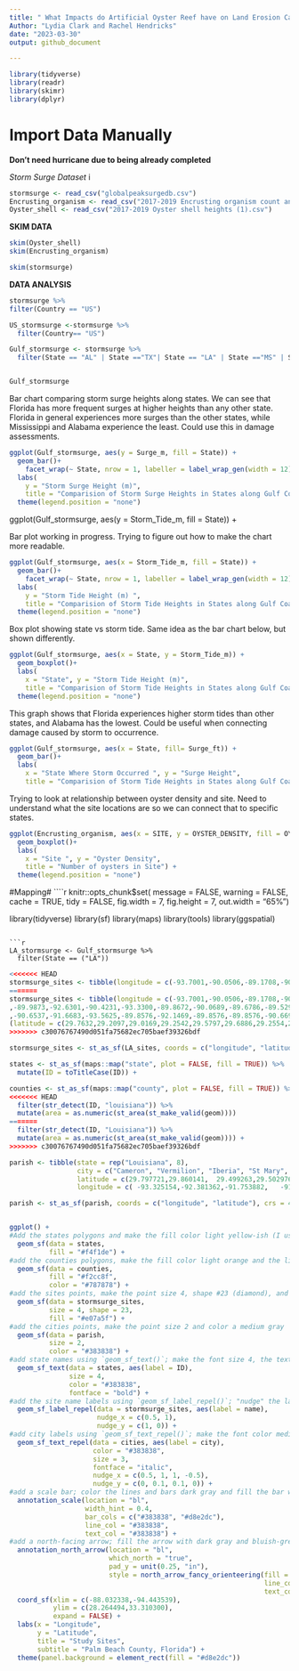 ```yaml
---
title: " What Impacts do Artificial Oyster Reef have on Land Erosion Caused by Storm Surges in the Gulf Coast? " 
Author: "Lydia Clark and Rachel Hendricks"
date: "2023-03-30"
output: github_document

---
```

```r
library(tidyverse)
library(readr)
library(skimr)
library(dplyr)

```

# Import Data Manually 

**Don't need hurricane due to being already completed**

*Storm Surge Dataset* i
```r
stormsurge <- read_csv("globalpeaksurgedb.csv")
Encrusting_organism <- read_csv("2017-2019 Encrusting organism count and density (1).csv")
Oyster_shell <- read_csv("2017-2019 Oyster shell heights (1).csv")
```



**SKIM DATA**

```r
skim(Oyster_shell)
skim(Encrusting_organism)
```

```r
skim(stormsurge)
```


**DATA ANALYSIS**

```r
stormsurge %>%
filter(Country == "US")
```

```r
US_stormsurge <-stormsurge %>%
  filter(Country== "US")

Gulf_stormsurge <- stormsurge %>%
  filter(State == "AL" | State =="TX"| State == "LA" | State =="MS" | State == "FL")


Gulf_stormsurge

```

Bar chart comparing storm surge heights along states. We can see that Florida has more frequent surges at higher heights than any other state. Florida in general experiences more surges than the other states, while Mississippi and Alabama experience the least. Could use this in damage assessments. 

```r

ggplot(Gulf_stormsurge, aes(y = Surge_m, fill = State)) +
  geom_bar()+
    facet_wrap(~ State, nrow = 1, labeller = label_wrap_gen(width = 12)) +
  labs(
    y = "Storm Surge Height (m)",
    title = "Comparision of Storm Surge Heights in States along Gulf Coast") + 
  theme(legend.position = "none") 

```


ggplot(Gulf_stormsurge, aes(y = Storm_Tide_m, fill = State)) +

 
Bar plot working in progress. Trying to figure out how to make the chart more readable. 

```r
ggplot(Gulf_stormsurge, aes(x = Storm_Tide_m, fill = State)) +
  geom_bar()+
    facet_wrap(~ State, nrow = 1, labeller = label_wrap_gen(width = 12)) +
  labs(
    y = "Storm Tide Height (m) ",
    title = "Comparision of Storm Tide Heights in States along Gulf Coast") + 
  theme(legend.position = "none") 
```

Box plot showing state vs storm tide. Same idea as the bar chart below, but shown differently. 
```r
ggplot(Gulf_stormsurge, aes(x = State, y = Storm_Tide_m)) +
  geom_boxplot()+
  labs(
    x = "State", y = "Storm Tide Height (m)", 
    title = "Comparision of Storm Tide Heights in States along Gulf Coast") + 
  theme(legend.position = "none") 
```


This graph shows that Florida experiences higher storm tides than other states, and Alabama has the lowest. Could be useful when connecting damage caused by storm to occurrence. 

```r
ggplot(Gulf_stormsurge, aes(x = State, fill= Surge_ft)) +
  geom_bar()+
  labs(
    x = "State Where Storm Occurred ", y = "Surge Height", 
    title = "Comparision of Storm Tide Heights in States along Gulf Coast") 
```

Trying to look at relationship between oyster density and site. Need to understand what the site locations are so we can connect that to specific states. 

```r
ggplot(Encrusting_organism, aes(x = SITE, y = OYSTER_DENSITY, fill = OYSTER_COUNT)) +
  geom_boxplot()+
  labs(
    x = "Site ", y = "Oyster Density", 
    title = "Number of oysters in Site") +
  theme(legend.position = "none") 
```

#Mapping# 
````r
knitr::opts_chunk$set(
    message = FALSE,
    warning = FALSE,
    cache = TRUE,
    tidy = FALSE,
    fig.width = 7,
    fig.height = 7,
    out.width = "65%")

library(tidyverse)
library(sf)
library(maps)
library(tools)
library(ggspatial)

```

```r
LA_stormsurge <- Gulf_stormsurge %>%
  filter(State == ("LA"))
```

```r
<<<<<<< HEAD
stormsurge_sites <- tibble(longitude = c(-93.7001,-90.0506,-89.1708,-90.5914,-89.9017,-91.2081,-90.8349,-89.9873,-92.6301,-90.4231,-93.3300,-89.8672,-90.0689,-89.6786,-89.5297,-93.4525,-92.1075,-91.3833,-89.5189,-93.3442,-90.6712,-89.7565,-90.0292,-91.8772,-90.6633,-90.6537,-91.6683,-93.5625,-89.8576,-92.1469,-89.8576,-89.8576,-90.6693,-89.9873,-89.7274,-91.4206,-89.8576,-90.4268,-93.3433,-93.1837,-89.6060,-89.6183,-90.0370,-89.7659), latitude = c(29.7632,29.2097,29.0169,29.2542,29.5797,29.6886,29.2554,29.2633,29.5953,30.1075,29.7400,30.1275,30.3528,29.8551,29.3683,29.7697,29.7451,29.3667,29.3825,29.7622,29.2357,29.5450,30.0157,29.7161,29.2453,29.1627,29.7452,29.7608,30.0038,30.0038,29.5875,30.0038,30.0038,29.2305,29.2366,30.1733,29.5742,30.0038,30.1076,29.7683,29.7867,29.5858,29.5983,30.0310,29.5666), name = c(Site 1:45))
=======
stormsurge_sites <- tibble(longitude = c(-93.7001,-90.0506,-89.1708,-90.5914,-89.9017,-91.2081,-90.8349
,-89.9873,-92.6301,-90.4231,-93.3300,-89.8672,-90.0689,-89.6786,-89.5297,-93.4525,-92.1075,-91.3833,-89.5189,-93.3442,-90.6712,-89.7565,-90.0292,-91.8772,-90.6633
,-90.6537,-91.6683,-93.5625,-89.8576,-92.1469,-89.8576,-89.8576,-90.6693,-89.9873,-89.7274, -91.4206,-89.8576,-90.4268,-93.3433,-93.1837,-89.6060,-89.6183,-90.0370,-89.7659) +
(latitude = c(29.7632,29.2097,29.0169,29.2542,29.5797,29.6886,29.2554,29.2633,29.5953,30.1075,29.7400,30.1275,30.3528,29.8551,29.3683,29.7697,29.7451,29.3667,29.3825,29.7622,29.2357,29.5450,30.0157,29.7161,29.2453,29.1627,29.7452,29.7608,30.0038,30.0038,29.5875,30.0038,30.0038,29.2305,29.2366,30.1733,29.5742,30.0038,30.1076,29.7683,29.7867,29.5858,29.5983,30.0310,29.5666)) +
>>>>>>> c30076767490d051fa75682ec705baef39326bdf

stormsurge_sites <- st_as_sf(LA_sites, coords = c("longitude", "latitude"), crs = 4326) +

states <- st_as_sf(maps::map("state", plot = FALSE, fill = TRUE)) %>%
  mutate(ID = toTitleCase(ID)) +

counties <- st_as_sf(maps::map("county", plot = FALSE, fill = TRUE)) %>%
<<<<<<< HEAD
  filter(str_detect(ID, "louisiana")) %>%
  mutate(area = as.numeric(st_area(st_make_valid(geom))))
=======
  filter(str_detect(ID, "Louisiana")) %>%
  mutate(area = as.numeric(st_area(st_make_valid(geom)))) +
>>>>>>> c30076767490d051fa75682ec705baef39326bdf

parish <- tibble(state = rep("Louisiana", 8), 
                 city = c("Cameron", "Vermilion", "Iberia", "St Mary", "Terrebonne", "Lafourche", "Plaquemines", "St Bernard"), 
                 latitude = c(29.797721,29.860141,	29.499263,29.502976, 29.229968, 29.69523,	29.324005,29.879791 ), 
                 longitude = c( -93.325154,-92.381362,-91.753882,	-91.443469,-90.753281,-90.525782,-89.474218,-89.322695)) +

parish <- st_as_sf(parish, coords = c("longitude", "latitude"), crs = 4326) +


ggplot() +
#Add the states polygons and make the fill color light yellow-ish (I use hex codes to define colors)
  geom_sf(data = states, 
          fill = "#f4f1de") +
#add the counties polygons, make the fill color light orange and the line color light gray
  geom_sf(data = counties, 
          fill = "#f2cc8f", 
          color = "#787878") +
#add the sites points, make the point size 4, shape #23 (diamond), and the fill color dark orange
  geom_sf(data = stormsurge_sites, 
          size = 4, shape = 23, 
          fill = "#e07a5f") +
#add the cities points, make the point size 2 and color a medium gray
  geom_sf(data = parish, 
          size = 2, 
          color = "#383838") +
#add state names using `geom_sf_text()`; make the font size 4, the text color medium gray, and the fontface bold
  geom_sf_text(data = states, aes(label = ID), 
               size = 4, 
               color = "#383838", 
               fontface = "bold") +
#add the site name labels using `geom_sf_label_repel()`; "nudge" the labels a bit so they don't look too squished together
  geom_sf_label_repel(data = stormsurge_sites, aes(label = name),
                      nudge_x = c(0.5, 1), 
                      nudge_y = c(1, 0)) +
#add city labels using `geom_sf_text_repel()`; make the font color medium gray, font size 3, fontface italic, and nudge the labels a bit so they don't overlap with the counties polygons as much
  geom_sf_text_repel(data = cities, aes(label = city), 
                     color = "#383838", 
                     size = 3, 
                     fontface = "italic",
                     nudge_x = c(0.5, 1, 1, -0.5),
                     nudge_y = c(0, 0.1, 0.1, 0)) +
#add a scale bar; color the lines and bars dark gray and fill the bar with bluish-green
  annotation_scale(location = "bl", 
                   width_hint = 0.4, 
                   bar_cols = c("#383838", "#d8e2dc"), 
                   line_col = "#383838", 
                   text_col = "#383838") +
#add a north-facing arrow; fill the arrow with dark gray and bluish-green and color the lines dark gray
  annotation_north_arrow(location = "bl", 
                         which_north = "true", 
                         pad_y = unit(0.25, "in"), 
                         style = north_arrow_fancy_orienteering(fill = c("#d8e2dc", "#383838"),
                                                                line_col = "#383838", 
                                                                text_col = "#383838")) +
  coord_sf(xlim = c(-88.032338,-94.443539), 
           ylim = c(28.264494,33.310300), 
           expand = FALSE) +
  labs(x = "Longitude", 
       y = "Latitude", 
       title = "Study Sites", 
       subtitle = "Palm Beach County, Florida") +
  theme(panel.background = element_rect(fill = "#d8e2dc"))


```


